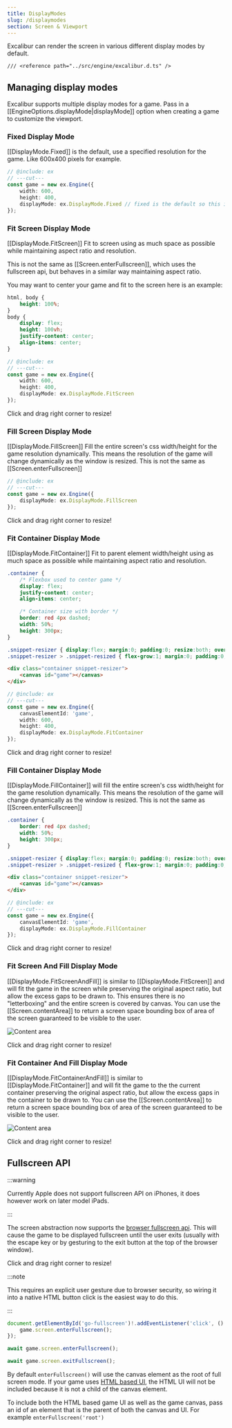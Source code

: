 ```yaml
---
title: DisplayModes
slug: /displaymodes
section: Screen & Viewport
---
```


Excalibur can render the screen in various different display modes by default.

```twoslash include ex
/// <reference path="../src/engine/excalibur.d.ts" />
```

## Managing display modes

Excalibur supports multiple display modes for a game. Pass in a [[EngineOptions.displayMode|displayMode]]
option when creating a game to customize the viewport.

### Fixed Display Mode

[[DisplayMode.Fixed]] is the default, use a specified resolution for the game. Like 600x400 pixels for example.

```ts twoslash {4}
// @include: ex
// ---cut---
const game = new ex.Engine({
    width: 600,
    height: 400,
    displayMode: ex.DisplayMode.Fixed // fixed is the default so this is optional
});
```

<div class="snippet-resizer snippet-border" alt="Resize me!">

<IFrameEmbed className="snippet-resized" src="https://excaliburjs.com/excalibur-snippets/displaymode/fixed/" />

</div>

### Fit Screen Display Mode

[[DisplayMode.FitScreen]] Fit to screen using as much space as possible while maintaining aspect ratio and resolution.

This is not the same as [[Screen.enterFullscreen]], which uses the fullscreen api, but behaves in a similar way maintaining aspect ratio.

You may want to center your game and fit to the screen here is an example:

```css
html, body {
    height: 100%;
}
body {
    display: flex;
    height: 100vh;
    justify-content: center;
    align-items: center;
}
```

```ts twoslash {4}
// @include: ex
// ---cut---
const game = new ex.Engine({
    width: 600,
    height: 400,
    displayMode: ex.DisplayMode.FitScreen
});
```

<div class="snippet-resizer snippet-border" alt="Resize me!">

<IFrameEmbed className="snippet-resized" src="https://excaliburjs.com/excalibur-snippets/displaymode/fitscreen/" />

</div>

Click and drag right corner to resize!

### Fill Screen Display Mode

[[DisplayMode.FillScreen]] Fill the entire screen's css width/height for the game resolution dynamically. This means the resolution of the game will change dynamically as the window is resized. This is not the same as [[Screen.enterFullscreen]]

```ts twoslash {1}
// @include: ex
// ---cut---
const game = new ex.Engine({
    displayMode: ex.DisplayMode.FillScreen
});
```

<div class="snippet-resizer snippet-border" alt="Resize me!">

<IFrameEmbed className="snippet-resized" src="https://excaliburjs.com/excalibur-snippets/displaymode/fillscreen/" />

</div>

Click and drag right corner to resize!

### Fit Container Display Mode

[[DisplayMode.FitContainer]] Fit to parent element width/height using as much space as possible while maintaining aspect ratio and resolution.

```css
.container {
    /* Flexbox used to center game */
    display: flex;
    justify-content: center;
    align-items: center;

    /* Container size with border */
    border: red 4px dashed;
    width: 50%;
    height: 300px;
}

.snippet-resizer { display:flex; margin:0; padding:0; resize:both; overflow:hidden }
.snippet-resizer > .snippet-resized { flex-grow:1; margin:0; padding:0; border:0 }
```

```html
<div class="container snippet-resizer">
    <canvas id="game"></canvas>
</div>
```

```ts twoslash {5}
// @include: ex
// ---cut---
const game = new ex.Engine({
    canvasElementId: 'game',
    width: 600,
    height: 400,
    displayMode: ex.DisplayMode.FitContainer
});
```

<div class="snippet-resizer snippet-border" alt="Resize me!">

<IFrameEmbed className="snippet-resized" src="https://excaliburjs.com/excalibur-snippets/displaymode/fitcontainer/" />

</div>

Click and drag right corner to resize!

### Fill Container Display Mode

[[DisplayMode.FillContainer]] will fill the entire screen's css width/height for the game resolution dynamically. This means the resolution of the game will change dynamically as the window is resized. This is not the same as [[Screen.enterFullscreen]]

```css
.container {
    border: red 4px dashed;
    width: 50%;
    height: 300px;
}

.snippet-resizer { display:flex; margin:0; padding:0; resize:both; overflow:hidden }
.snippet-resizer > .snippet-resized { flex-grow:1; margin:0; padding:0; border:0 }
```

```html
<div class="container snippet-resizer">
    <canvas id="game"></canvas>
</div>
```

```ts twoslash {3}
// @include: ex
// ---cut---
const game = new ex.Engine({
    canvasElementId: 'game',
    displayMode: ex.DisplayMode.FillContainer
});
```

<div class="snippet-resizer snippet-border" alt="Resize me!">

<IFrameEmbed className="snippet-resized" src="https://excaliburjs.com/excalibur-snippets/displaymode/fillcontainer/" />

</div>

Click and drag right corner to resize!

### Fit Screen And Fill Display Mode

[[DisplayMode.FitScreenAndFill]] is similar to [[DisplayMode.FitScreen]] and will fit the game in the screen while preserving the original aspect ratio, but allow the excess gaps to be drawn to. This ensures there is no "letterboxing" and the entire screen is covered by canvas. You can use the [[Screen.contentArea]] to return a screen space bounding box of area of the screen guaranteed to be visible to the user.

![Content area](content-area.png)

<div class="snippet-resizer snippet-border" alt="Resize me!">

<IFrameEmbed className="snippet-resized" src="https://excaliburjs.com/excalibur-snippets/displaymode/fitscreenandfill/" />

</div>

Click and drag right corner to resize!

### Fit Container And Fill Display Mode

[[DisplayMode.FitContainerAndFill]] is similar to [[DisplayMode.FitContainer]] and will fit the game to the the current container preserving the original aspect ratio, but allow the excess gaps in the container to be drawn to. You can use the [[Screen.contentArea]] to return a screen space bounding box of area of the screen guaranteed to be visible to the user.

![Content area](content-area.png)

<div class="snippet-resizer snippet-border" alt="Resize me!">

<IFrameEmbed className="snippet-resized" src="https://excaliburjs.com/excalibur-snippets/displaymode/fitcontainerandfill/" />

</div>

Click and drag right corner to resize!

## Fullscreen API
:::warning

Currently Apple does not support fullscreen API on iPhones, it does however work on later model iPads.

:::

The screen abstraction now supports the [browser fullscreen api](https://developer.mozilla.org/en-US/docs/Web/API/Fullscreen_API). This will cause the game to be displayed fullscreen until the user exits (usually with the escape key or by gesturing to the exit button at the top of the browser window).

<div class="snippet-resizer snippet-border" alt="Resize me!">

<IFrameEmbed className="snippet-resized" src="https://excaliburjs.com/excalibur-snippets/fullscreen/" />

</div>

Click and drag right corner to resize!

:::note

This requires an explicit user gesture due to browser security, so wiring it into a native HTML button click is the easiest way to do this.

:::

```typescript
document.getElementById('go-fullscreen')!.addEventListener('click', () => {
    game.screen.enterFullscreen();
});
```


```typescript
await game.screen.enterFullscreen();

await game.screen.exitFullscreen();
```

By default `enterFullscreen()` will use the canvas element as the root of full screen mode. If your game uses [HTML based UI](/docs/ui#html-based-ui), the HTML UI will not be included because it is not a child of the canvas element.

To include both the HTML based game UI as well as the game canvas, pass an id of an element that is the parent of both the canvas and UI. For example `enterFullscreen('root')`
